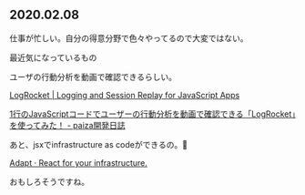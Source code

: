 ## 2020.02.08

仕事が忙しい。自分の得意分野で色々やってるので大変ではない。

最近気になっているもの


ユーザの行動分析を動画で確認できるらしい。

[LogRocket | Logging and Session Replay for JavaScript Apps](https://logrocket.com/ "true")

[1行のJavaScriptコードでユーザーの行動分析を動画で確認できる「LogRocket」を使ってみた！ - paiza開発日誌](https://paiza.hatenablog.com/entry/2017/07/27/1%E8%A1%8C%E3%81%AEJavaScript%E3%82%B3%E3%83%BC%E3%83%89%E3%81%A7%E3%83%A6%E3%83%BC%E3%82%B6%E3%83%BC%E3%81%AE%E8%A1%8C%E5%8B%95%E5%88%86%E6%9E%90%E3%82%92%E5%8B%95%E7%94%BB%E3%81%A7%E7%A2%BA%E8%AA%8D "true")


あと、jsxでinfrastructure as codeができるの。

[Adapt · React for your infrastructure.](https://adaptjs.org/ "true")

おもしろそうですね。